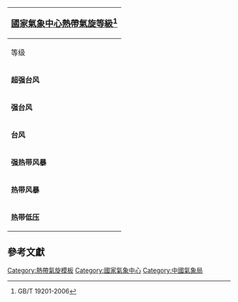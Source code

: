 {| id="toc" style="float:right; margin-left:1.5em; clear:both; width:20em"
! colspan="7" | <big>[[國家氣象中心]][[熱帶氣旋]][[熱帶氣旋等級|等級]]<ref>GB/T 19201-2006</ref></big>
|-
! 等级 !! 风速
|- align="center" style="background: #{{storm colour|cat5}}"
| '''超强台风''' || ≥51.4[[米每秒]]（≥16[[蒲福氏風級|級]]）<br>≥185[[公里每小時]]
|- align="center" style="background: #{{storm colour|cat3}}"
| '''强台风''' || 41.7&ndash;51.3米每秒（14&ndash;15級）<br>150&ndash;184公里每小時
|- align="center" style="background: #{{storm colour|TY}}"
| '''台风''' || 32.8&ndash;41.6米每秒（12&ndash;13級）<br>118&ndash;149公里每小時
|- align="center" style="background: #{{storm colour|STS}}"
| '''强热带风暴''' || 24.5&ndash;32.7米每秒（10&ndash;11級）<br>88&ndash;117公里每小時
|- align="center" style="background: #{{storm colour|storm}}"
| '''热带风暴''' || 17.5&ndash;24.4米每秒（8&ndash;9級）<br>63&ndash;87公里每小時
|- align="center" style="background: #{{storm colour|depression}}"
| '''热带低压''' || ≤17.4米每秒（≤7級）<br>≤62公里每小時
|}
<noinclude>
[[Category:熱帶氣旋模板]][[Category:國家氣象中心]][[Category:中國氣象局]]
==參考文獻==
{{Reflist}}
</noinclude>